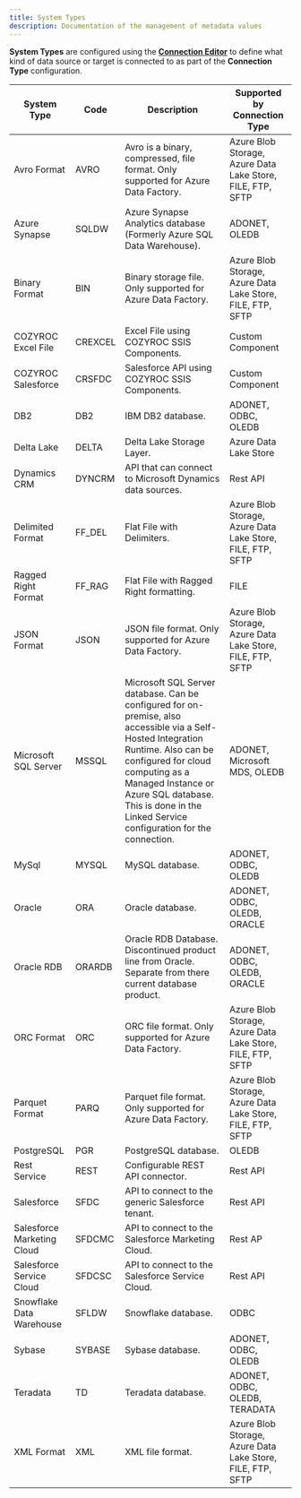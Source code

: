 ---
title: System Types
description: Documentation of the management of metadata values
---
<head>
  <meta name="varigenceProduct" content="BimlFlex"></meta>
  <meta name="varigenceArticleType" content="Reference"></meta>
</head>

<!--
System Types
Header not included because it is used in different ways
-->
**System Types** are configured using the [**Connection Editor**](../../metadata-editors/connection-editor) to define what kind of data source or target is connected to as part of the **Connection Type** configuration.

| System Type                | Code    | Description                                                                            | Supported by Connection Type |
| -------------------------- | ------- | -------------------------------------------------------------------------------------- | ---------------------------- |
| Avro Format                | AVRO    | Avro is a binary, compressed, file format. Only supported for Azure Data Factory. | Azure Blob Storage, Azure Data Lake Store, FILE, FTP, SFTP |
| Azure Synapse              | SQLDW   | Azure Synapse Analytics database (Formerly Azure SQL Data Warehouse).     | ADONET, OLEDB |
| Binary Format              | BIN     | Binary storage file. Only supported for Azure Data Factory. | Azure Blob Storage, Azure Data Lake Store, FILE, FTP, SFTP |
| COZYROC Excel File         | CREXCEL | Excel File using COZYROC SSIS Components. | Custom Component |
| COZYROC Salesforce         | CRSFDC  | Salesforce API using COZYROC SSIS Components. | Custom Component |
| DB2                        | DB2     | IBM DB2 database.   | ADONET, ODBC, OLEDB |
| Delta Lake                 | DELTA   | Delta Lake Storage Layer. | Azure Data Lake Store |
| Dynamics CRM               | DYNCRM  | API that can connect to Microsoft Dynamics data sources. | Rest API |
| Delimited Format           | FF_DEL  | Flat File with Delimiters.   | Azure Blob Storage, Azure Data Lake Store, FILE, FTP, SFTP |
| Ragged Right Format        | FF_RAG  | Flat File with Ragged Right formatting. | FILE |
| JSON Format                | JSON    | JSON file format. Only supported for Azure Data Factory. | Azure Blob Storage, Azure Data Lake Store, FILE, FTP, SFTP |
| Microsoft SQL Server       | MSSQL   | Microsoft SQL Server database. Can be configured for on-premise, also accessible via a Self-Hosted Integration Runtime. Also can be configured for cloud computing as a Managed Instance or Azure SQL database. This is done in the Linked Service configuration for the connection. | ADONET, Microsoft MDS, OLEDB |
| MySql                      | MYSQL   | MySQL database.   | ADONET, ODBC, OLEDB |
| Oracle                     | ORA     | Oracle database. | ADONET, ODBC, OLEDB, ORACLE |
| Oracle RDB                 | ORARDB  | Oracle RDB Database. Discontinued product line from Oracle. Separate from there current database product. | ADONET, ODBC, OLEDB, ORACLE |
| ORC Format                 | ORC     | ORC file format. Only supported for Azure Data Factory. | Azure Blob Storage, Azure Data Lake Store, FILE, FTP, SFTP |
| Parquet Format             | PARQ    | Parquet file format. Only supported for Azure Data Factory. | Azure Blob Storage, Azure Data Lake Store, FILE, FTP, SFTP |
| PostgreSQL                 | PGR     | PostgreSQL database.  | OLEDB |
| Rest Service               | REST    | Configurable REST API connector. | Rest API |
| Salesforce                 | SFDC    | API to connect to the generic Salesforce tenant.  | Rest API |
| Salesforce Marketing Cloud | SFDCMC  | API to connect to the Salesforce Marketing Cloud.  | Rest AP |
| Salesforce Service Cloud   | SFDCSC  | API to connect to the Salesforce Service Cloud. | Rest API |
| Snowflake Data Warehouse   | SFLDW   | Snowflake database.  | ODBC |
| Sybase                     | SYBASE  | Sybase database.    | ADONET, ODBC, OLEDB |
| Teradata                   | TD      | Teradata database.   | ADONET, ODBC, OLEDB, TERADATA |
| XML Format                 | XML     | XML file format. | Azure Blob Storage, Azure Data Lake Store, FILE, FTP, SFTP |
<!--
Query to produce table - note that it has been manually modified to remove known unsupported combinations:

WITH MyCTE AS
(
SELECT [Name] as [System Type], Code, value AS ConnectionTypeId
FROM meta.SystemType  
    CROSS APPLY STRING_SPLIT(EligibleConnectionTypes, ',')
WHERE IsEnabled=1
),
ConnectionType AS
(
SELECT [System Type], MyCTE.Code, ct.[Name] AS [Connection Type] FROM MyCTE
JOIN meta.ConnectionType ct on MyCTE.ConnectionTypeId = ct.Id 
WHERE ct.IsEnabled=1
)
SELECT 
 '| ' + [System Type] + 
' | ' + [Code] +
' | ' + --Description
' | ' + STRING_AGG([Connection Type], ', ') WITHIN GROUP (ORDER BY [Connection Type] ASC) +
' |' 
FROM ConnectionType
WHERE [System Type] != 'Azure Key Vault'
GROUP BY [System Type], [Code]
-->